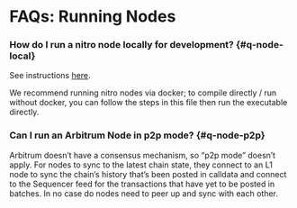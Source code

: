 # FAQs: Running Nodes

### How do I run a nitro node locally for development? {#q-node-local}

See instructions [here](./node-running/local-dev-node.mdx).

We recommend running nitro nodes via docker; to compile directly / run without docker, you can follow the steps in this file then run the executable directly.

### Can I run an Arbitrum Node in p2p mode? {#q-node-p2p}

Arbitrum doesn’t have a consensus mechanism, so “p2p mode” doesn’t apply. For nodes to sync to the latest chain state, they connect to an L1 node to sync the chain’s history that’s been posted in calldata and connect to the Sequencer feed for the transactions that have yet to be posted in batches. In no case do nodes need to peer up and sync with each other.
